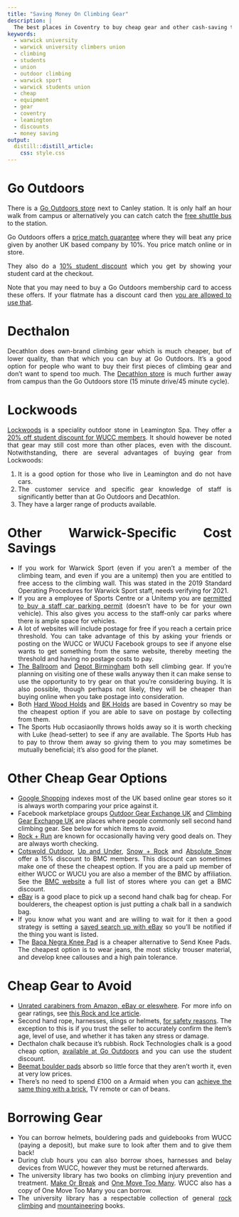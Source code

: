 ```yaml
---
title: "Saving Money On Climbing Gear"
description: | 
  The best places in Coventry to buy cheap gear and other cash-saving tips.
keywords:
  - warwick university
  - warwick university climbers union
  - climbing
  - students
  - union
  - outdoor climbing
  - warwick sport
  - warwick students union
  - cheap
  - equipment
  - gear
  - coventry
  - leamington
  - discounts
  - money saving
output: 
  distill::distill_article:
    css: style.css
---
```


<style>
body {
text-align: justify}
</style>

# Go Outdoors
There is a [Go Outdoors store](https://www.gooutdoors.co.uk/stores/coventry){target="_blank"} next to Canley station. It is only half an hour walk from campus or alternatively you can catch catch the [free shuttle bus](https://warwick.ac.uk/services/estates/transport/buses/shuttlebus/){target="_blank"} to the station.

Go Outdoors offers a [price match guarantee](https://www.gooutdoors.co.uk/price-guarantee){target="_blank"} where they will beat any price given by another UK based company by 10%. You price match online or in store.

They also do a [10% student discount](https://www.gooutdoors.co.uk/students){target="_blank"} which you get by showing your student card at the checkout.

Note that you may need to buy a Go Outdoors membership card to access these offers. If your flatmate has a discount card then [you are allowed to use that](https://www.gooutdoors.co.uk/discount-card-terms-and-conditions){target="_blank"}.

# Decthalon
Decathlon does own-brand climbing gear which is much cheaper, but of lower quality, than that which you can buy at Go Outdoors. It's a good option for people who want to buy their first pieces of climbing gear and don't want to spend too much. The [Decathlon store](https://www.decathlon.co.uk/store-view/sport-shop-coventry-0070071700717){target="_blank"} is much further away from campus than the Go Outdoors store (15 minute drive/45 minute cycle).

# Lockwoods
[Lockwoods](https://lockwoods.com/) is a speciality outdoor stone in Leamington Spa. They offer a [20% off student discount for WUCC members](https://www.facebook.com/photo?fbid=3532712616790913&set=gm.4467336716669666){target="_blank"}. It should however be noted that gear may still cost more than other places, even with the discount. Notwithstanding, there are several advantages of buying gear from Lockwoods:

1. It is a good option for those who live in Leamington and do not have cars. 
2. The customer service and specific gear knowledge of staff is significantly better than at Go Outdoors and Decathlon.
3. They have a larger range of products available.  

# Other Warwick-Specific Cost Savings
* If you work for Warwick Sport (even if you aren't a member of the climbing team, and even if you are a unitemp) then you are entitled to free access to the climbing wall. This was stated in the 2019 Standard Operating Procedures for Warwick Sport staff, needs verifying for 2021.
* If you are a employee of Sports Centre or a Unitemp you are [permitted to buy a staff car parking permit](https://warwick.ac.uk/services/carparks/permits/non-salaried_staff) (doesn't have to be for your own vehicle). This also gives you access to the staff-only car parks where there is ample space for vehicles.
* A lot of websites will include postage for free if you reach a certain price threshold. You can take advantage of this by asking your friends or posting on the WUCC or WUCU Facebook groups to see if anyone else wants to get something from the same website, thereby meeting the threshold and having no postage costs to pay.
* [The Ballroom](https://www.ballroomclimbing.co.uk/){target="_blank"} and [Depot Birmingham](https://www.theclimbingdepot.co.uk/birmingham/about){target="_blank"} both sell climbing gear. If you're planning on visiting one of these walls anyway then it can make sense to use the opportunity to try gear on that you're considering buying. It is also possible, though perhaps not likely, they will be cheaper than buying online when you take postage into consideration.
* Both [Hard Wood Holds](https://www.hardwoodholds.co.uk/) and [BK Holds](https://www.instagram.com/bk.holds/) are based in Coventry so may be the cheapest option if you are able to save on postage by collecting from them.
* The Sports Hub occasiaonlly throws holds away so it is worth checking with Luke (head-setter) to see if any are available. The Sports Hub has to pay to throw them away so giving them to you may sometimes be mutually beneficial; it's also good for the planet.

# Other Cheap Gear Options
* [Google Shopping](https://www.google.com/shopping) indexes most of the UK based online gear stores so it is always worth comparing your price against it.
* Facebook marketplace groups [Outdoor Gear Exchange UK](https://www.facebook.com/groups/usedgearexchangeuk/){target="_blank"} and [Climbing Gear Exchange UK](https://www.facebook.com/groups/733963366659553){target="_blank"} are places where people commonly sell second hand climbing gear. See below for which items to avoid.
* [Rock + Run](https://rockrun.com/){target="_blank"} are known for occasionally having very good deals on. They are always worth checking.
* [Cotswold Outdoor](https://www.cotswoldoutdoor.com/our-partners/bmc.html){target="_blank"}, [Up and Under](http://www.upandunder.co.uk/Blog/archive/2013/12/bmc-discount-code/){target="_blank"}, [Snow + Rock](https://www.snowandrock.com/?utm_source=PartnerPage&utm_campaign=BMC&utm_medium=Website){target="_blank"} and [Absolute Snow](https://www.absolute-snow.co.uk/services/partners-programme-club-discounts) offer a 15% discount to BMC members. This discount can sometimes make one of these the cheapest option. If you are a paid up member of either WUCC or WUCU you are also a member of the BMC by affiliation. See the [BMC website](https://www.thebmc.co.uk/get-discounts-in-shops-nationwide){target="_blank"} a full list of stores where you can get a BMC discount. 
* [eBay](https://www.ebay.co.uk/sch/i.html?_from=R40&_nkw=chalk+bag&_sacat=0&_sop=15&rt=nc&LH_Auction=1){target="_blank"} is a good place to pick up a second hand chalk bag for cheap. For boulderers, the cheapest option is just putting a chalk ball in a sandwich bag.
* If you know what you want and are willing to wait for it then a good strategy is setting a [saved search up with eBay](https://www.ebay.co.uk/help/buying/search-tips/saved-searches?id=4051){target="_blank"} so you'll be notified if the thing you want is listed.
* The [Baoa Negra Knee Pad](https://www.gripz.uk/store/products/bagoa-negra-knee-pad) is a cheaper alternative to Send Knee Pads.  The cheapest option is to wear jeans, the most sticky trouser material, and develop knee callouses and a high pain tolerance.


# Cheap Gear to Avoid
* [Unrated carabiners from Amazon, eBay or eleswhere](https://www.reddit.com/r/climbing/comments/b685vi/new_climbers_do_not_use_amazon_for_gear_unless/){target="_blank"}. For more info on gear ratings, see [this Rock and Ice article](https://rockandice.com/gear/buying-tips/making-sense-of-the-uiaa-ce-and-3-sigma-ratings/){target="_blank"}.
* Second hand rope, harnesses, slings or helmets, [for safety reasons](https://blog.weighmyrack.com/buying-used-climbing-gear/){target="_blank"}. The exception to this is if you trust the seller to accurately confirm the item's age, level of use, and whether it has taken any stress or damage.
* Decthalon chalk because it's rubbish. Rock Technologies chalk is a good cheap option, [available at Go Outdoors](https://www.gooutdoors.co.uk/15899255/rock-technologi-chalk-ball-15899255){target="_blank"} and you can use the student discount.
* [Beemat boulder pads](https://www.beemat.co.uk/collections/bouldering-mats){target="_blank"} absorb so little force that they aren't worth it, even at very low prices.
* There's no need to spend £100 on a Armaid when you can [achieve the same thing with a brick](https://www.youtube.com/watch?v=XFUBjLQZYEc&list=PL3HBwYR2uvsYnCj_49cc9hSj8_sX1GwaY&index=25){target="_blank"}, TV remote or can of beans.

# Borrowing Gear
* You can borrow helmets, bouldering pads and guidebooks from WUCC (paying a deposit), but make sure to look after them and to give them back!
* During club hours you can also borrow shoes, harnesses and belay devices from WUCC, however they must be returned afterwards.
* The university library has two books on climbing injury prevention and treatment. [Make Or Break](https://encore.lib.warwick.ac.uk/iii/encore/record/C__Rb3069074__Smake%20or%20break__Orightresult__U__X6?lang=eng&suite=cobalt){target="_blank"} and [One Move Too Many](https://encore.lib.warwick.ac.uk/iii/encore/record/C__Rb3069075__Sone%20move%20too%20many__Orightresult__U__X6?lang=eng&suite=cobalt){target="_blank"}. WUCC also has a copy of One Move Too Many you can borrow.
* The university library has a respectable collection of general [rock climbing](https://encore.lib.warwick.ac.uk/iii/encore/search/C__SRock%20climbing.__Ff%3Afacetmediatype%3Aa%3Aa%3APrint%20Book%3A%3A__Orightresult__X0?lang=eng&suite=cobalt){target="_blank"} and [mountaineering](https://encore.lib.warwick.ac.uk/iii/encore/search/C__SMountaineering.__Ff%3Afacetmediatype%3Aa%3Aa%3APrint%20Book%3A%3A__Orightresult__X0?lang=eng&suite=cobalt){target="_blank"} books.
